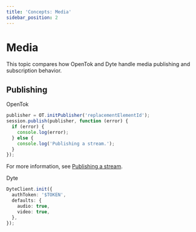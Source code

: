 ```yaml
---
title: 'Concepts: Media'
sidebar_position: 2
---
```


# Media

This topic compares how OpenTok and Dyte handle media publishing and subscription behavior.

## Publishing

OpenTok

```ts
publisher = OT.initPublisher('replacementElementId');
session.publish(publisher, function (error) {
  if (error) {
    console.log(error);
  } else {
    console.log('Publishing a stream.');
  }
});
```

For more information, see [Publishing a stream](https://tokbox.com/developer/guides/publish-stream/js/).

Dyte

```ts
DyteClient.init({
  authToken: '$TOKEN',
  defaults: {
    audio: true,
    video: true,
  },
});
```
